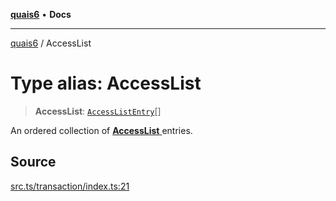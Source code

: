 [**quais6**](../README.md) • **Docs**

***

[quais6](../globals.md) / AccessList

# Type alias: AccessList

> **AccessList**: [`AccessListEntry`](AccessListEntry.md)[]

An ordered collection of [**AccessList** ](AccessList.md) entries.

## Source

[src.ts/transaction/index.ts:21](https://github.com/dominant-strategies/quais-6.js/blob/aca1855329c3946c627ab7f16ac5304cea7d20c5/src.ts/transaction/index.ts#L21)
